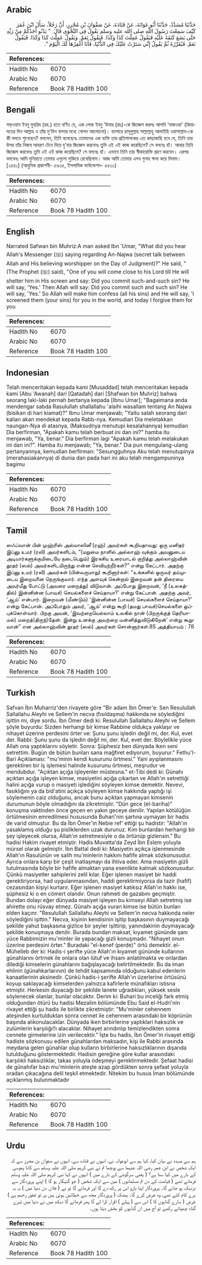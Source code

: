 ## Arabic


<div dir="rtl" lang="ar" style={{fontSize:'larger',backgroundColor:'#f8f9fa',padding:20}}>
حَدَّثَنَا مُسَدَّدٌ، حَدَّثَنَا أَبُو عَوَانَةَ، عَنْ قَتَادَةَ، عَنْ صَفْوَانَ بْنِ مُحْرِزٍ، أَنَّ رَجُلاً، سَأَلَ ابْنَ عُمَرَ كَيْفَ سَمِعْتَ رَسُولَ اللَّهِ صلى الله عليه وسلم يَقُولُ فِي النَّجْوَى قَالَ ‏ "‏ يَدْنُو أَحَدُكُمْ مِنْ رَبِّهِ حَتَّى يَضَعَ كَنَفَهُ عَلَيْهِ فَيَقُولُ عَمِلْتَ كَذَا وَكَذَا‏.‏ فَيَقُولُ نَعَمْ‏.‏ وَيَقُولُ عَمِلْتَ كَذَا وَكَذَا‏.‏ فَيَقُولُ نَعَمْ‏.‏ فَيُقَرِّرُهُ ثُمَّ يَقُولُ إِنِّي سَتَرْتُ عَلَيْكَ فِي الدُّنْيَا، فَأَنَا أَغْفِرُهَا لَكَ الْيَوْمَ ‏"‏‏.‏
</div>
<div style={{backgroundColor:'#f8f9fa',padding:20, marginBottom: 10}}><table> <thead> <tr> <th>References:</th> <th></th> </tr> </thead> <tbody><tr><td>Hadith No</td><td>6070</td></tr><tr><td>Arabic No</td><td>6070</td></tr><tr><td>Reference</td><td>Book 78 Hadith 100</td></tr></tbody></table></div>

## Bengali


<div dir="ltr" lang="bn" style={{fontSize:'larger',backgroundColor:'#f8f9fa',padding:20}}>
সফ্ওয়ান ইবনু মুহরিয (রহ.) হতে বর্ণিত যে, এক লোক ইবনু ‘উমার (রাঃ)-কে জিজ্ঞেস করলঃ আপনি ‘নাজওয়া’ (কিয়ামতের দিন আল্লাহ ও তাঁর মু’মিন বান্দার মধ্যে গোপন আলোচনা)। ব্যাপারে রাসূলুল্লাহ সাল্লাল্লাহু আলাইহি ওয়াসাল্লাম-কে কী বলতে শুনেছেন? বললেন, তিনি বলেছেনঃ তোমাদের এক ব্যক্তি তার প্রতিপালকের এত কাছাকাছি হবে যে, তিনি তার উপর তাঁর নিজস্ব আবরণ টেনে দিয়ে দু’বার জিজ্ঞেস করবেনঃ তুমি এই এই কাজ করেছিলে? সে বলবেঃ হাঁ। আবার তিনি জিজ্ঞেস করবেনঃ তুমি এই এই কাজ করেছিলে? সে বলবেঃ হাঁ। এভাবে তিনি তার স্বীকারোক্তি গ্রহণ করবেন। এরপর বলবেনঃ আমি দুনিয়াতে তোমার এগুলো লুকিয়ে রেখেছিলাম। আজ আমি তোমার এসব গুনাহ ক্ষমা করে দিলাম। [২৪৪১] (আধুনিক প্রকাশনী- ৫৬৩৫, ইসলামিক ফাউন্ডেশন- ৫৫৩১)
</div>
<div style={{backgroundColor:'#f8f9fa',padding:20, marginBottom: 10}}><table> <thead> <tr> <th>References:</th> <th></th> </tr> </thead> <tbody><tr><td>Hadith No</td><td>6070</td></tr><tr><td>Arabic No</td><td>6070</td></tr><tr><td>Reference</td><td>Book 78 Hadith 100</td></tr></tbody></table></div>

## English


<div dir="ltr" lang="en" style={{fontSize:'larger',backgroundColor:'#f8f9fa',padding:20}}>
Narrated Safwan bin Muhriz:A man asked Ibn 'Umar, "What did you hear Allah's Messenger (ﷺ) saying regarding An-Najwa (secret talk between Allah and His believing worshipper on the Day of Judgment)?" He said, "(The Prophet (ﷺ) said), "One of you will come close to his Lord till He will shelter him in His screen and say: Did you commit such-and-such sin? He will say, 'Yes.' Then Allah will say: Did you commit such and such sin? He will say, 'Yes.' So Allah will make him confess (all his sins) and He will say, 'I screened them (your sins) for you in the world, and today I forgive them for you
</div>
<div style={{backgroundColor:'#f8f9fa',padding:20, marginBottom: 10}}><table> <thead> <tr> <th>References:</th> <th></th> </tr> </thead> <tbody><tr><td>Hadith No</td><td>6070</td></tr><tr><td>Arabic No</td><td>6070</td></tr><tr><td>Reference</td><td>Book 78 Hadith 100</td></tr></tbody></table></div>

## Indonesian


<div dir="ltr" lang="id" style={{fontSize:'larger',backgroundColor:'#f8f9fa',padding:20}}>
Telah menceritakan kepada kami [Musaddad] telah menceritakan kepada kami [Abu 'Awanah] dari [Qatadah] dari [Shafwan bin Muhriz] bahwa seorang laki-laki pernah bertanya kepada [Ibnu Umar]; "Bagaimana anda mendengar sabda Rasulullah shallallahu 'alaihi wasallam tentang An Najwa (bisikan di hari kiamat)?" Ibnu Umar menjawab; "Yaitu salah seorang dari kalian akan mendekat kepada Rabb-nya. Kemudian Dia meletakkan naungan-Nya di atasnya, (Maksudnya menutupi kesalahannya) kemudian Dia berfirman, "Apakah kamu telah berbuat ini dan ini?" hamba itu menjawab, "Ya, benar." Dia berfirman lagi "Apakah kamu telah melakukan ini dan ini?". Hamba itu menjawab; "Ya, benar." Dia pun mengulang-ulang pertanyannya, kemudian berfirman: "Sesungguhnya Aku telah menutupinya (merahasiakannya) di dunia dan pada hari ini aku telah mengampuninya bagimu
</div>
<div style={{backgroundColor:'#f8f9fa',padding:20, marginBottom: 10}}><table> <thead> <tr> <th>References:</th> <th></th> </tr> </thead> <tbody><tr><td>Hadith No</td><td>6070</td></tr><tr><td>Arabic No</td><td>6070</td></tr><tr><td>Reference</td><td>Book 78 Hadith 100</td></tr></tbody></table></div>

## Tamil


<div dir="ltr" lang="ta" style={{fontSize:'larger',backgroundColor:'#f8f9fa',padding:20}}>
ஸஃப்வான் பின் முஹ்ரிஸ் அல்மாஸினீ (ரஹ்) அவர்கள் கூறியதாவது: ஒரு மனிதர் இப்னு உமர் (ரலி) அவர்களிடம், “(மறுமை நாளில் அல்லாஹ் வுக்கும் அவனுடைய அடியார்களுக்குமிடையே நடைபெறும்) இரகசிய உரையாடல் குறித்து அல்லாஹ்வின் தூதர் (ஸல்) அவர்களிடமிருந்து என்ன செவியுற்றீர்கள்?” என்று கேட்டார். அதற்கு இப்னு உமர் (ரலி) அவர்கள் (பின்வருமாறு) கூறினார்கள்: “உங்களில் ஒருவர் தம்முடைய இறைவனை நெருங்குவார். எந்த அளவுக் கென்றால் இறைவன் தன் திரையை அவர்மீது போட்டு (அவரை மறைத்து) விடுவான். அப்போது இறைவன், ‘நீ (உலகத்தில்) இன்னின்ன (பாவச்) செயல்களைச் செய்தாயா?’ என்று கேட்பான். அதற்கு அவர், ‘ஆம்’ என்பார். இறைவன் (மீண்டும்) ‘இன்னின்ன (பாவச்) செயல்களைச் செய்தாயா?’ என்று கேட்பான். அப்போதும் அவர், ‘ஆம்’ என்று கூறி (தமது பாவச்)செயல்களை ஒப்புக்கொள்வார். பிறகு அவன், ‘இவற்றையெல்லாம் உலகில் நான் (பிறருக்குத் தெரியாமல்) மறைத்(திருந்)தேன். இன்று உனக்கு அவற்றை மன்னித்துவிடுகிறேன்’ என்று கூறுவான்” என அல்லாஹ்வின் தூதர் (ஸல்) அவர்கள் சொன்னார்கள்.85 அத்தியாயம் : 78
</div>
<div style={{backgroundColor:'#f8f9fa',padding:20, marginBottom: 10}}><table> <thead> <tr> <th>References:</th> <th></th> </tr> </thead> <tbody><tr><td>Hadith No</td><td>6070</td></tr><tr><td>Arabic No</td><td>6070</td></tr><tr><td>Reference</td><td>Book 78 Hadith 100</td></tr></tbody></table></div>

## Turkish


<div dir="ltr" lang="tr" style={{fontSize:'larger',backgroundColor:'#f8f9fa',padding:20}}>
Safvan İbn Muharriz'den rivayete göre "Bir adam İbn Ömer'e: Sen Resulullah Sallallahu Aleyhi ve Sellem'in necva (fısıldaşma) hakkında ne söylediğini işittin mi, diye sordu. İbn Ömer dedi ki: Resulullah Sallallahu Aleyhi ve Sellem şöyle buyurdu: Sizden herhangi bir kimse Rabbine oldukça yaklaşır ve nihayet üzerine perdesini örter ve: Şunu şunu işledin değil mi, der. Kul, evet der. Rabbi: Şunu şunu da işledin değil mi, der. Kul, evet der. Böylelikle yüce Allah ona yaptıklarını söyletir. Sonra: Şüphesiz ben dünyada iken seni setrettim. Bugün de bütün bunları sana mağfiret ediyorum, buyurur." Fethu'l-Bari Açıklaması: "mu'minin kendi kusurunu örtmesi." Yani ayıplanmasını gerektiren bir iş işlemesi halinde kusurunu örtmesi, meşrudur ve mendubdur. "Açıktan açığa işleyenler müstesna." et-Tibi dedi ki: Günahı açıktan açığa işleyen kimse, masiyetini açığa çıkartan ve Allah'ın setrettiği halini açığa vurup o masiyeti işlediğini söyleyen kimse demektir. Nevevi, fasıklığını ya da bid'atini açıkça söyleyen kimse hakkında yaptığı işi söylemenin caiz olduğunu, ancak bunu açıktan yapmayan kimsenin durumunun böyle olmadığını da zikretmiştir. "Dün gece (el-bariha)" konuşma vaktinden önce geçen en yakın geceye denilir. Yapılan kötülüğün örtülmesinin emredilmesi hususunda Buhari'nin şartına uymayan bir hadis de varid olmuştur. Bu da İbn Ömer'in Nebie ref' ettiği şu hadistir: "Allah'ın yasaklamış olduğu şu pisliklerden uzak durunuz. Kim bunlardan herhangi bir şey işleyecek olursa, Allah'ın setretmesiyle o da örtünüp gizlensin." Bu hadisi Hakim rivayet etmiştir. Hadis Muvatta'da Zeyd İbn Eslem yoluyla mürsel olarak gelmiştir. İbn Battal dedi ki: Masiyetin açıkça işlenmesinde Allah'ın Rasulünün ve salih mu'minlerin hakkını hafife almak sözkonusudur. Ayrıca onlara karşı bir çeşit inatlaşmayı da ihtiva eder. Ama masiyetin gizli tutulmasında böyle bir hafife almaktan yana esenlikte kalmak sözkonusudur. Çünkü masiyetler sahiplerini zelil kılar. Eğer işlenen masiyet bir haddi gerektiriyorsa, had uygulanmasından, haddi gerektirmiyorsa da tazir (hafif) cezasından kişiyi kurtarır. Eğer işlenen masiyet katıksız Allah'ın hakkı ise, şüphesiz ki o en cömert olandır. Onun rahmeti de gazabını geçmiştir. Bundan dolayı eğer dünyada masiyet işleyen bu kimseyi Allah setretmiş ise ahirette onu rüsvay etmez. Günahı açığa vuran kimse ise bütün bunları elden kaçınr. "Resulullah Sallallahu Aleyhi ve Sellem'in necva hakkında neler söylediğini işittin." Necva, kişinin kendisinin işitip başkasının duymayacağı şekilde yahut başkasına gizlice bir şeyler işittirip, yanındakinin duymayacağı şekilde konuşmaya denilir. Burada bundan maksat, kıyamet gününde şanı yüce Rabbimizin mu'minler ile yapacağı gizli konuşmadır. "Nihayet onun üzerine perdesini örter." Buradaki "el-kenef (perde)" örtü demektir. el-Mühelleb der ki: Hadis-i şerifte yüce Allah'ın kıyamet gününde kullarının günahlarını örtrnek ile onlara olan lütuf ve ihsanı anlatılmakta ve onlardan dilediği kimselerin günahlarını bağışlayacağı belirtilmektedir. Bu da iman ehlinin (günahkarlarının) de tehdit kapsamında olduğunu kabul edenlerin kanaatlerinin aksinedir. Çünkü hadis-i şerifte Allah'ın üzerlerine örtüsünü koyup saklayacağı kimselerden yalnızca kafirlerle münafıkları istisna etmiştir. Herkesin duyacağı bir şekilde lanete uğradıkları, yüksek sesle söylenecek olanlar, bunlar olacaktır. Derim ki: Buhari bu inceliği fark etmiş olduğundan ötürü bu hadisi Mezalim bölümünde Ebu Said el-Hudri'nin rivayet ettiği şu hadis ile birlikte zikretmiştir: "Mu'minler cehennem ateşinden kurtulduktan sonra cennet ile cehennem arasındaki bir köprünün başında alıkonulacaklar. Dünyada iken birbirlerine yaptıklari haksızlık ve zulümlerin karşılığı!!ı alacaklar. Nihayet arındınlıp temizlendikten sonra cennete girmelerine izin verilecektir." İşte bu hadis, İbn Ömer'in rivayet ettiği hadiste sözkonusu edilen günahlardan maksadın, kişi ile Rabbi arasında meydana gelen günahlar olup kulların birbirlerine haksızlıklarının dışarıda tutulduğunu göstermektedir. Hadisin gereğine göre kullar arasındaki karşılıklı haksızlıklar, takas yoluyla ödeşmeyi gerektirmektedir. Şefaat hadisi de günahıfar bazı mu'minlerin ateşte azap gördükten sonra şefaat yoluyla oradan çıkacağına delil teşkil etmektedir. Nitekim bu husus İman bölümünde açıklanmış bulunmaktadır
</div>
<div style={{backgroundColor:'#f8f9fa',padding:20, marginBottom: 10}}><table> <thead> <tr> <th>References:</th> <th></th> </tr> </thead> <tbody><tr><td>Hadith No</td><td>6070</td></tr><tr><td>Arabic No</td><td>6070</td></tr><tr><td>Reference</td><td>Book 78 Hadith 100</td></tr></tbody></table></div>

## Urdu


<div dir="rtl" lang="ur" style={{fontSize:'larger',backgroundColor:'#f8f9fa',padding:20}}>
ہم سے مسدد نے بیان کیا، کہا ہم سے ابوعوانہ نے، انہوں نے قتادہ سے، انہوں نے صفوان بن محرز سے کہ ایک شخص نے ابن عمر رضی اللہ عنہما سے پوچھا تم نے نبی کریم صلی اللہ علیہ وسلم سے کانا پھوسی کے بارے میں کیا سنا ہے؟ ( یعنی سرگوشی کے بارے میں ) انہوں نے کہا نبی کریم صلی اللہ علیہ وسلم فرماتے تھے ( قیامت کے دن تم مسلمانوں ) میں سے ایک شخص ( جو گنہگار ہو گا ) اپنے پروردگار سے نزدیک ہو جائے گا۔ پروردگار اپنا بازو اس پر رکھ دے گا اور فرمائے گا تو نے ( فلاں دن دنیا میں ) یہ یہ برے کام کئے تھے، وہ عرض کرے گا۔ بیشک ( پروردگار مجھ سے خطائیں ہوئی ہیں پر تو غفور رحیم ہے ) غرض ( سارے گناہوں کا ) اس سے ( پہلے ) اقرار کرا لے گا پھر فرمائے گا دیکھ میں نے دنیا میں تیرے گناہ چھپائے رکھے تو آج میں ان گناہوں کو بخش دیتا ہوں۔
</div>
<div style={{backgroundColor:'#f8f9fa',padding:20, marginBottom: 10}}><table> <thead> <tr> <th>References:</th> <th></th> </tr> </thead> <tbody><tr><td>Hadith No</td><td>6070</td></tr><tr><td>Arabic No</td><td>6070</td></tr><tr><td>Reference</td><td>Book 78 Hadith 100</td></tr></tbody></table></div>